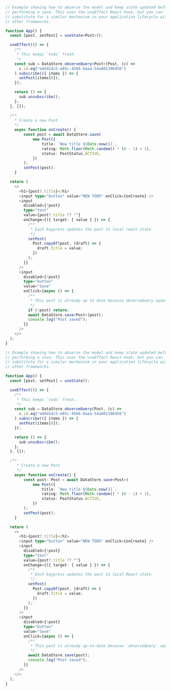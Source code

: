 <BlockSwitcher>
<Block name="TypeScript">

```ts
// Example showing how to observe the model and keep state updated before
// performing a save. This uses the useEffect React hook, but you can
// substitute for a similar mechanism in your application lifecycle with
// other frameworks.

function App() {
  const [post, setPost] = useState<Post>();

  useEffect(() => {
    /**
     * This keeps `todo` fresh.
     */
    const sub = DataStore.observeQuery<Post>(Post, (c) =>
      c.id.eq("e4dd1dc5-e85c-4566-8aaa-54a801396456")
    ).subscribe(({ items }) => {
      setPost(items[0]);
    });

    return () => {
      sub.unsubscribe();
    };
  }, []);

  /**
	* Create a new Post
	*/
	async function onCreate() {
		const post = await DataStore.save(
			new Post({
				title: `New title ${Date.now()}`,
				rating: Math.floor(Math.random() * (8 - 1) + 1),
				status: PostStatus.ACTIVE,
			})
		);
		setPost(post);
	}

  return (
    <>
      <h1>{post?.title}</h1>
      <input type="button" value="NEW TODO" onClick={onCreate} />
      <input
        disabled={!post}
        type="text"
        value={post?.title ?? ""}
        onChange={({ target: { value } }) => {
          /**
           * Each keypress updates the post in local react state.
           */
          setPost(
            Post.copyOf(post, (draft) => {
              draft.title = value;
            })
          );
        }}
      />
      <input
        disabled={!post}
        type="button"
        value="Save"
        onClick={async () => {
          /**
           * This post is already up to date because observeQuery updated it.
           */
          if (!post) return;
          await DataStore.save<Post>(post);
          console.log("Post saved");
        }}
      />
    </>
  );
}
```

</Block>
<Block name="JavaScript">

```ts
// Example showing how to observe the model and keep state updated before
// performing a save. This uses the useEffect React hook, but you can
// substitute for a similar mechanism in your application lifecycle with
// other frameworks.

function App() {
  const [post, setPost] = useState();

  useEffect(() => {
    /**
     * This keeps `todo` fresh.
     */
    const sub = DataStore.observeQuery(Post, (c) =>
      c.id.eq("e4dd1dc5-e85c-4566-8aaa-54a801396456")
    ).subscribe(({ items }) => {
      setPost(items[0]);
    });

    return () => {
      sub.unsubscribe();
    };
  }, []);

  /**
	 * Create a new Post
	 */
	async function onCreate() {
		const post: Post = await DataStore.save<Post>(
			new Post({
				title: `New title ${Date.now()}`,
				rating: Math.floor(Math.random() * (8 - 1) + 1),
				status: PostStatus.ACTIVE,
			})
		);
		setPost(post);
	}

  return (
    <>
      <h1>{post?.title}</h1>
      <input type="button" value="NEW TODO" onClick={onCreate} />
      <input
        disabled={!post}
        type="text"
        value={post?.title ?? ""}
        onChange={({ target: { value } }) => {
          /**
           * Each keypress updates the post in local React state.
           */
          setPost(
            Post.copyOf(post, (draft) => {
              draft.title = value;
            })
          );
        }}
      />
      <input
        disabled={!post}
        type="button"
        value="Save"
        onClick={async () => {
          /**
           * This post is already up-to-date because `observeQuery` updated it.
           */
          await DataStore.save(post);
          console.log("Post saved");
        }}
      />
    </>
  );
}
```

</Block>
</BlockSwitcher>
